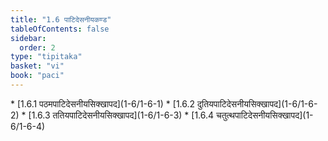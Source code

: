 ```yaml
---
title: "1.6 पाटिदेसनीयकण्ड"
tableOfContents: false
sidebar:
  order: 2
type: "tipitaka"
basket: "vi"
book: "paci"
---
```



<DynamicBreadcrumb />



<TableOfContents book="paci" section="1.6">
* [1.6.1 पठमपाटिदेसनीयसिक्खापद](1-6/1-6-1)
* [1.6.2 दुतियपाटिदेसनीयसिक्खापद](1-6/1-6-2)
* [1.6.3 ततियपाटिदेसनीयसिक्खापद](1-6/1-6-3)
* [1.6.4 चतुत्थपाटिदेसनीयसिक्खापद](1-6/1-6-4)
</TableOfContents>